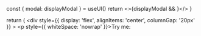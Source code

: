 


<Meta title="Features/Regionalization" />

  const { modal: displayModal } = useUI()
  return <>{displayModal && <RegionalizationModal />}</>
}

  return (
    <UIProvider>
      <SessionProvider initialState={{}}>
        <div
          style={{ display: 'flex', alignItems: 'center', columnGap: '20px' }}
        >
          <p style={{ whiteSpace: 'nowrap' }}>Try me:</p>
          <RegionalizationButton />
          <Template />
        </div>
      </SessionProvider>
    </UIProvider>
  )
}

  return (
    <UIProvider>
      <SessionProvider initialState={{}}>
        <div
          style={{ display: 'flex', alignItems: 'center', columnGap: '20px' }}
        >
          <p style={{ whiteSpace: 'nowrap' }}>Try me:</p>
          <RegionalizationBar />
          <Template />
        </div>
      </SessionProvider>
    </UIProvider>
  )
}

<header>

# Regionalization

This feature enables customers to Set a location using a valid Postal Code.
assim

</header>

## Overview

1. Intentionally, a user Sets its location using a Postal Code
2. Updates Product Catalog
3. Gets notified if there's product conflict at minicart

---

## Usage

Import RegionalizationComponents `from '../components/regionalization/...'`

<Canvas>
  <Story name="default-button">{TemplateButtonWithProvider.bind({})}</Story>
</Canvas>

<Canvas style={{ backgroundColor: 'var(--fs-color-neutral-1)' }}>
  <Story name="default-bar">{TemplateBarWithProvider.bind({})}</Story>
</Canvas>

---

## Components

<section className="sbdocs-list">
  <ul>
    <li>
      <div>
        <SessionProvider>
          <UIProvider>
            <RegionalizationButton />
          </UIProvider>
        </SessionProvider>
      </div>
      <article className="sbdocs-list-text">
        <h3>RegionalizationButton</h3>
        <p>
          Using a{' '}
          <a href="../?path=/docs/atoms-button--button#tertiary">
            tertiary button
          </a>{' '}
          as base, this component is usually placed on the <code>Navbar</code>{' '}
          and triggers
          <code>RegionalizationModal</code>.
        </p>
      </article>
    </li>
    <li>
      <div>
        <SessionProvider>
          <UIProvider>
            <RegionalizationBar />
          </UIProvider>
        </SessionProvider>
      </div>
      <article className="sbdocs-list-text">
        <h3>RegionalizationBar</h3>
        <p>
          The Bar is a similar proposal for the button, usually used on mobile
          devices only. It also triggers <code>RegionalizationModal</code>.
        </p>
      </article>
    </li>
    <li>
      <div>
        <SessionProvider>
          <UIProvider>
            <RegionalizationInput />
          </UIProvider>
        </SessionProvider>
      </div>
      <article className="sbdocs-list-text">
        <h3>RegionalizationInput</h3>
        <p>
          An actionable{' '}
          <a href="../?path=/docs/atoms-inputtext--actionable">InputText</a>{' '}
          able to check the Postal Code authenticity.
        </p>
      </article>
    </li>
    <li>
      <div>
        <img
          src="https://user-images.githubusercontent.com/11613011/172647856-b7b733ec-870f-45df-b26f-476456179a7e.png"
          align="right"
        />
      </div>
      <article className="sbdocs-list-text">
        <h3>RegionalizationModal</h3>
        <p>
          It's the modal that, trigged buy{' '}
          <code>RegionalizationButton/RegionalizationBar</code>, shows the user
          the <code>RegionalizationInput</code> search.
        </p>
      </article>
    </li>

  </ul>
</section>
